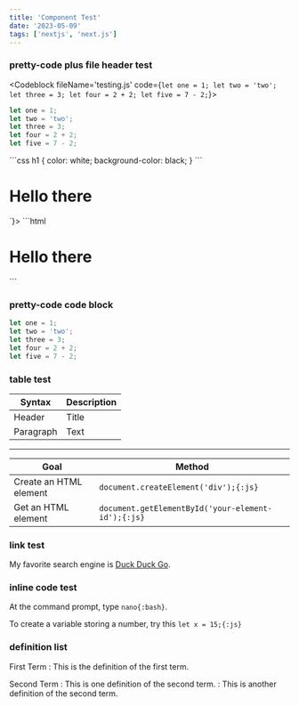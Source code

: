 ```yaml
---
title: 'Component Test'
date: '2023-05-09'
tags: ['nextjs', 'next.js']
---
```


### pretty-code plus file header test
<Codeblock fileName='testing.js' code={`let one = 1;
let two = 'two';
let three = 3;
let four = 2 + 2;
let five = 7 - 2;`}>
```js /two/
let one = 1;
let two = 'two';
let three = 3;
let four = 2 + 2;
let five = 7 - 2;
```
</Codeblock>
<Codeblock fileName='style.css' code={`h1 {
  color: white;
  background-color: black;
}`}>
```css
h1 {
  color: white;
  background-color: black;
}
```
</Codeblock>
<Codeblock fileName='index.html' code={`<div>
  <h1>Hello there</h1>
</div>`}>
```html
<div>
  <h1>Hello there</h1>
</div>
```
</Codeblock>


### pretty-code code block
```js /two/
let one = 1;
let two = 'two';
let three = 3;
let four = 2 + 2;
let five = 7 - 2;
```

### table test

| Syntax | Description |
| --- | ----------- |
| Header | Title |
| Paragraph | Text |

---

|Goal | Method |
| --- | ----- |
| Create an HTML element | `document.createElement('div');{:js}` |
| Get an HTML element | `document.getElementById('your-element-id');{:js}` |

### link test

My favorite search engine is [Duck Duck Go](https://duckduckgo.com "The best search engine for privacy").

### inline code test

At the command prompt, type `nano{:bash}`.

To create a variable storing a number, try this `let x = 15;{:js}`

### definition list

First Term
: This is the definition of the first term.

Second Term
: This is one definition of the second term.
: This is another definition of the second term.